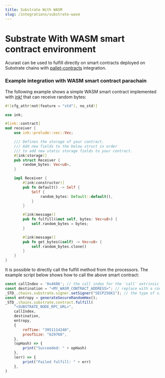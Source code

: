 ```yaml
---
title: Substrate With WASM
slug: /integrations/substrate-wasm
---
```


# Substrate With WASM smart contract environment

Acurast can be used to fulfill directly on smart contracts deployed on Substrate chains with [pallet-contracts](https://github.com/paritytech/substrate/tree/master/frame/contracts) integration.

### Example integration with WASM smart contract parachain

The following example shows a simple WASM smart contract implemented with [ink!](https://use.ink/) that can receive random bytes:

```rust
#![cfg_attr(not(feature = "std"), no_std)]

use ink;

#[ink::contract]
mod receiver {
    use ink::prelude::vec::Vec;

    /// Defines the storage of your contract.
    /// Add new fields to the below struct in order
    /// to add new static storage fields to your contract.
    #[ink(storage)]
    pub struct Receiver {
        random_bytes: Vec<u8>,
    }

    impl Receiver {
        #[ink(constructor)]
        pub fn default() -> Self {
            Self {
                random_bytes: Default::default(),
            }
        }

        #[ink(message)]
        pub fn fulfill(&mut self, bytes: Vec<u8>) {
            self.random_bytes = bytes;
        }

        #[ink(message)]
        pub fn get_bytes(&self) -> Vec<u8> {
            self.random_bytes.clone()
        }
    }
}
```

It is possible to directly call the fulfill method from the processors. The example script below shows how to call the above smart contract:

```javascript
const callIndex = '0x4606'; // the call index for the 'call' extrinsic
const destination = "<MY_WASM_CONTRACT_ADDRESS>"; // replace with a contract address that will receive the 'fulfill' call.
_STD_.chains.substrate.signer.setSigner("SECP256K1"); // the type of signer used for sign the extrinsic call, possible values are SECP256K1 or SECP256R1. What to use depends on what type of address is supported by the chain.
const entropy = generateSecureRandomHex();
_STD_.chains.substrate.contract.fulfill(
    "<SUBSTRATE_NODE_RPC_URL>",
    callIndex,
    destination,
    entropy,
    {
        refTime: "3951114240",
        proofSize: "629760",
    },
    (opHash) => {
        print("Succeeded: " + opHash)
    },
    (err) => {
        print("Failed fulfill: " + err)
    },
)
```